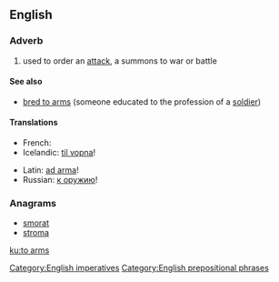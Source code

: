 ==English==

===Adverb===
{{en-adv|head=[[to]] [[arm]]s|-}}

# used to order an [[attack]], a summons to war or battle

====See also====
* [[bred to arms]] (someone educated to the profession of a [[soldier]])

====Translations====
{{trans-top|to arms}}
* French: {{t+|fr|aux armes}}
* Icelandic: [[til vopna]]!
{{trans-mid}}
* Latin: [[ad arma]]!
* Russian: [[к оружию]]!
{{trans-bottom}}

===Anagrams===
* [[smorat#English|smorat]]
* [[stroma#English|stroma]]

[[Category:English imperatives]]
[[Category:English prepositional phrases]]

[[ku:to arms]]